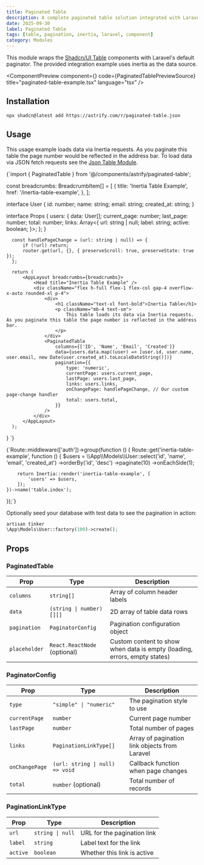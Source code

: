 ```yaml
---
title: Paginated Table
description: A complete paginated table solution integrated with Laravel Inertia.js, featuring numeric and simple pagination styles with seamless backend integration.
date: 2025-09-30
label: Paginated Table
tags: [table, pagination, inertia, laravel, component]
category: Modules
---
```



This module wraps the [Shadcn/UI Table](https://ui.shadcn.com/docs/components/table) components with Laravel's default paginator. The provided integration example uses inertia as the data source.

<ComponentPreview component={<TablePreview />} code={PaginatedTablePreviewSource} title="paginated-table-example.tsx" language="tsx" />

## Installation

```bash
npx shadcn@latest add https://astrify.com/r/paginated-table.json
```

## Usage

This usage example loads data via Inertia requests. As you paginate this table the page number would be reflected in the address bar. To load data via JSON fetch requests see the [Json Table Module](./json-table).

<ComponentSourceChild language="tsx" title="resources/js/pages/inertia-table-example.tsx">
{`import { PaginatedTable } from '@/components/astrify/paginated-table';

  const breadcrumbs: BreadcrumbItem[] = [
      {
          title: 'Inertia Table Example',
          href: '/inertia-table-example',
      },
  ];

  interface User {
      id: number;
      name: string;
      email: string;
      created_at: string;
  }

  interface Props {
      users: {
          data: User[];
          current_page: number;
          last_page: number;
          total: number;
          links: Array<{
              url: string | null;
              label: string;
              active: boolean;
          }>;
      };
  }

      const handlePageChange = (url: string | null) => {
          if (!url) return;
          router.get(url, {}, { preserveScroll: true, preserveState: true });
      };

      return (
          <AppLayout breadcrumbs={breadcrumbs}>
              <Head title="Inertia Table Example" />
              <div className="flex h-full flex-1 flex-col gap-4 overflow-x-auto rounded-xl p-4">
                  <div>
                      <h1 className="text-xl font-bold">Inertia Table</h1>
                      <p className="mb-4 text-sm">
                          This table loads its data via Inertia requests. As you paginate this table the page number is reflected in the address bar.
                      </p>
                  </div>
                  <PaginatedTable
                      columns={['ID', 'Name', 'Email', 'Created']}
                      data={users.data.map((user) => [user.id, user.name, user.email, new Date(user.created_at).toLocaleDateString()])}
                      pagination={{
                          type: 'numeric',
                          currentPage: users.current_page,
                          lastPage: users.last_page,
                          links: users.links,
                          onChangePage: handlePageChange, // Our custom page-change handler
                          total: users.total,
                      }}
                  />
              </div>
          </AppLayout>
      );
  }
`}
</ComponentSourceChild>

<ComponentSourceChild language="php" title="routes/web.php">
{`Route::middleware(['auth'])->group(function () {
    Route::get('inertia-table-example', function () {
        $users = \\App\\Models\\User::select('id', 'name', 'email', 'created_at')
            ->orderBy('id', 'desc')
            ->paginate(10)
            ->onEachSide(1);

        return Inertia::render('inertia-table-example', [
            'users' => $users,
        ]);
    })->name('table.index');
});`}
</ComponentSourceChild>


Optionally seed your database with test data to see the pagination in action:
```php
artisan tinker
\App\Models\User::factory(100)->create();
```

## Props

### PaginatedTable

| Prop          | Type                         | Description                                                               |
| ------------- | ---------------------------- | ------------------------------------------------------------------------- |
| `columns`     | `string[]`                   | Array of column header labels                                             |
| `data`        | `(string \| number)[][]`     | 2D array of table data rows                                               |
| `pagination`  | `PaginatorConfig`            | Pagination configuration object                                           |
| `placeholder` | `React.ReactNode` (optional) | Custom content to show when data is empty (loading, errors, empty states) |

### PaginatorConfig

| Prop           | Type                            | Description                                   |
| -------------- | ------------------------------- | --------------------------------------------- |
| `type`         | `"simple" \| "numeric"`         | The pagination style to use                   |
| `currentPage`  | `number`                        | Current page number                           |
| `lastPage`     | `number`                        | Total number of pages                         |
| `links`        | `PaginationLinkType[]`          | Array of pagination link objects from Laravel |
| `onChangePage` | `(url: string \| null) => void` | Callback function when page changes           |
| `total`        | `number` (optional)             | Total number of records                       |

### PaginationLinkType

| Prop     | Type              | Description                     |
| -------- | ----------------- | ------------------------------- |
| `url`    | `string \| null`  | URL for the pagination link     |
| `label`  | `string`          | Label text for the link         |
| `active` | `boolean`         | Whether this link is active     |
